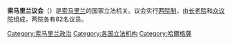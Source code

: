 {{Infobox legislature
 | name               = 索马里兰议会
 | native_name        = Baarlamaanka  Somaliland<br>البرلمان في ارض الصومال
 | legislature        = 
 | coa_pic            = Emblem of Somaliland.svg
 | coa_res            = 230px
 | coa-pic            = 
 | coa-res            = 
 | foundation         = {{Start date|1990|df=y}}
 | house_type         = 兩院制
 | houses            = [[File:Logo_of_the_House_of_Elders_of_Somaliland.png|35px]] [[索马里兰长老院|长老院]]<br>[[File:Logo_of_the_Parliament_of_Somaliland.png|30px]] [[索马里兰众议院|众议院]]
 |website         = {{URL|http://somalilandparliament.net}} 
 | leader1_type       = 议长
 | leader1            = [[穆罕默德·法拉赫基|穆罕默德·法拉赫基]]
 | party1             = 
 | election1          = 2017年
 | members            = '''164'''<br/>长老院 82<br/>众议院 82
 | meeting_place      = [[索马里兰共和国|索马里兰共和国]][[哈尔格萨|哈尔格萨]]
}}
'''索马里兰议会'''（{{lang-en|Parliament of Somaliland}}）是[[索马里兰|索马里兰]]的国家立法机关。议会实行[[两院制|两院制]]，由[[长老院_(索马里兰)|长老院]]和[[众议院_(索马里兰)|众议院]]组成，两院各有82名议员。

{{非洲题目|议会}}

[[Category:索马里兰政治|Category:索马里兰政治]]
[[Category:各国立法机构|Category:各国立法机构]]
[[Category:哈爾格薩|Category:哈爾格薩]]